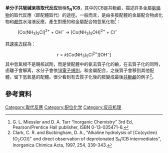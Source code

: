 {{NoteTA|G1=化學}}
'''单分子共轭碱亲核取代反应'''簡稱'''S<sub>N</sub>1CB'''，其中的CB是共軛鹼，描述許多金屬[[氨絡物|氨絡物]]的取代反應（即配體取代）的途徑。一般而言，是由多胺配體的金屬配合物卥化物和[[鹼性|鹼性]]水溶液反應，產生對應的和金屬配合物氫氧化物<ref>G. L. Miessler and D. A. Tarr “Inorganic Chemistry” 3rd Ed, Pearson/Prentice Hall publisher, ISBN 0-13-035471-6.</ref>：
:[Co(NH<sub>3</sub>)<sub>5</sub>Cl]<sup>2+</sup>  +  OH<sup>−</sup>  →  [Co(NH<sub>3</sub>)<sub>5</sub>OH]<sup>2+</sup>  +  Cl<sup>−</sup>
其[[速率方程|速率方程]]為：
:<math>r=k[\mathrm{Co(NH_3)_5Cl^{2+}}][\mathrm{OH}^-]</math>
<!--The rate law is deceptive:-->其中氫氧根不是親核試劑，而是使配體中的氨去質子化的鹼，在去質子化的同時，卥離子會解离，水分子會依[[18電子規則|18電子規則]]，和金屬配合，之後質子會移到其他配體，留下氫氧基的配體。很少看到有去質子化後的胺變成最後[[共軛鹼|共軛鹼]]的例子<ref>Clark, C. R. and Buckingham, D. A., "Alkaline hydrolysis of [Co(cyclen)(O<sub>2</sub>CO)]<sup>+</sup> and direct observation of deprotonated S<sub>N</sub>1CB intermediates", Inorganica Chimica Acta, 1997, 254, 339-343.</ref>。

==參考資料==
{{reflist}}

[[Category:取代反應|Category:取代反應]]
[[Category:配位化学|Category:配位化学]]
[[Category:反应机理|Category:反应机理]]